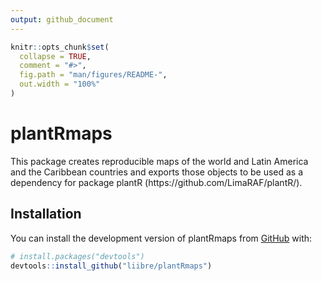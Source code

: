 ```yaml
---
output: github_document
---
```


<!-- README.md is generated from README.Rmd. Please edit that file -->

```r
knitr::opts_chunk$set(
  collapse = TRUE,
  comment = "#>",
  fig.path = "man/figures/README-",
  out.width = "100%"
)
```

# plantRmaps

<!-- badges: start -->
<!-- badges: end -->


This package creates reproducible maps of the world and Latin America and the Caribbean countries and exports those objects to be used as a dependency for package plantR (https://github.com/LimaRAF/plantR/). 


## Installation

You can install the development  version of plantRmaps from [GitHub](https://github.com/) with:

``` r
# install.packages("devtools")
devtools::install_github("liibre/plantRmaps")
```

